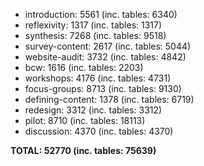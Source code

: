 
* introduction: 5561 (inc. tables: 6340)
* reflexivity: 1317 (inc. tables: 1317)
* synthesis: 7268 (inc. tables: 9518)
* survey-content: 2617 (inc. tables: 5044)
* website-audit: 3732 (inc. tables: 4842)
* bcw: 1616 (inc. tables: 2203)
* workshops: 4176 (inc. tables: 4731)
* focus-groups: 8713 (inc. tables: 9130)
* defining-content: 1378 (inc. tables: 6719)
* redesign: 3312 (inc. tables: 3312)
* pilot: 8710 (inc. tables: 18113)
* discussion: 4370 (inc. tables: 4370)

**TOTAL: 52770 (inc. tables: 75639)**
